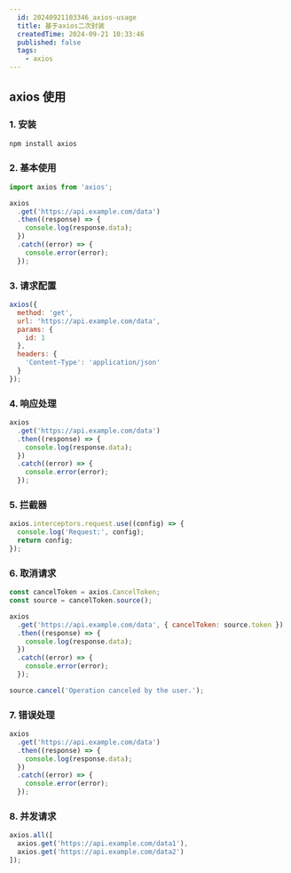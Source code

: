 ```yaml
---
  id: 20240921103346_axios-usage
  title: 基于axios二次封装
  createdTime: 2024-09-21 10:33:46
  published: false
  tags:
    - axios
---
```


## axios 使用

### 1. 安装

```bash
npm install axios
```

### 2. 基本使用

```javascript
import axios from 'axios';

axios
  .get('https://api.example.com/data')
  .then((response) => {
    console.log(response.data);
  })
  .catch((error) => {
    console.error(error);
  });
```

### 3. 请求配置

```javascript
axios({
  method: 'get',
  url: 'https://api.example.com/data',
  params: {
    id: 1
  },
  headers: {
    'Content-Type': 'application/json'
  }
});
```

### 4. 响应处理

```javascript
axios
  .get('https://api.example.com/data')
  .then((response) => {
    console.log(response.data);
  })
  .catch((error) => {
    console.error(error);
  });
```

### 5. 拦截器

```javascript
axios.interceptors.request.use((config) => {
  console.log('Request:', config);
  return config;
});
```

### 6. 取消请求

```javascript
const cancelToken = axios.CancelToken;
const source = cancelToken.source();

axios
  .get('https://api.example.com/data', { cancelToken: source.token })
  .then((response) => {
    console.log(response.data);
  })
  .catch((error) => {
    console.error(error);
  });

source.cancel('Operation canceled by the user.');
```

### 7. 错误处理

```javascript
axios
  .get('https://api.example.com/data')
  .then((response) => {
    console.log(response.data);
  })
  .catch((error) => {
    console.error(error);
  });
```

### 8. 并发请求

```javascript
axios.all([
  axios.get('https://api.example.com/data1'),
  axios.get('https://api.example.com/data2')
]);
```
